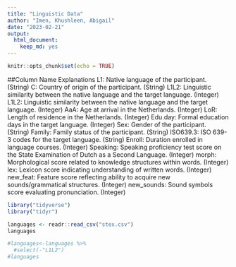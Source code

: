 ```yaml
---
title: "Linguistic Data"
author: "Imen, Khushleen, Abigail"
date: "2023-02-21"
output: 
  html_document: 
    keep_md: yes
---
```


```r
knitr::opts_chunk$set(echo = TRUE)
```
##Column Name Explanations
L1: Native language of the participant. (String)
C: Country of origin of the participant. (String)
L1L2: Linguistic similarity between the native language and the target language. (Integer)
L1L2: Linguistic similarity between the native language and the target language. (Integer)
AaA: Age at arrival in the Netherlands. (Integer)
LoR: Length of residence in the Netherlands. (Integer)
Edu.day: Formal education days in the target language. (Integer)
Sex: Gender of the participant. (String)
Family: Family status of the participant. (String)
ISO639.3: ISO 639-3 codes for the target language. (String)
Enroll: Duration enrolled in language courses. (Integer)
Speaking: Speaking proficiency test score on the State Examination of Dutch as a Second Language. (Integer)
morph: Morphological score related to knowledge structures within words. (Integer)
lex: Lexicon score indicating understanding of written words. (Integer)
new_feat: Feature score reflecting ability to acquire new sounds/grammatical structures. (Integer)
new_sounds: Sound symbols score evaluating pronunciation. (Integer)

```r
library("tidyverse")
library("tidyr")
```

```r
languages <- readr::read_csv("stex.csv")
languages
```
 
```r
#languages<-languages %>% 
  #select(-"L1L2")
#languages
```


